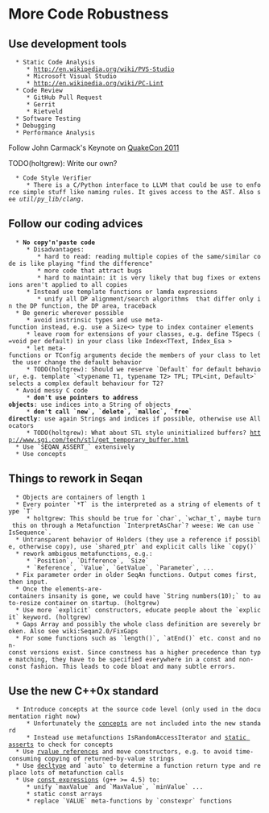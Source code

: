 = More Code Robustness =

== Use development tools ==

   * Static Code Analysis
      * http://en.wikipedia.org/wiki/PVS-Studio
      * Microsoft Visual Studio
      * http://en.wikipedia.org/wiki/PC-Lint
   * Code Review
      * GitHub Pull Request
      * Gerrit
      * Rietveld
   * Software Testing
   * Debugging
   * Performance Analysis

Follow John Carmack's Keynote on [http://www.youtube.com/watch?v=4zgYG-_ha28&feature=player_detailpage#t=54m00s QuakeCon 2011]

TODO(holtgrew): Write our own?

   * Code Style Verifier
      * There is a C/Python interface to LLVM that could be use to enforce simple stuff like naming rules. It gives access to the AST. Also see ''util/py_lib/clang''.

== Follow our coding advices ==

   * '''No copy'n'paste code'''
      * Disadvantages:
         * hard to read: reading multiple copies of the same/similar code is like playing "find the difference"
         * more code that attract bugs
         * hard to maintain: it is very likely that bug fixes or extensions aren't applied to all copies
      * Instead use template functions or lamda expressions
         * unify all DP alignment/search algorithms  that differ only in the DP function, the DP area, traceback
   * Be generic wherever possible
      * avoid instrinsic types and use meta-function instead, e.g. use a Size<> type to index container elements
      * leave room for extensions of your classes, e.g. define TSpecs (=void per default) in your class like Index<TText, Index_Esa<TSpec> >
      * let meta-functions or TConfig arguments decide the members of your class to let the user change the default behavior 
      * TODO(holtgrew): Should we reserve `Default` for default behaviour, e.g. template `<typename T1, typename T2> TPL; TPL<int, Default>` selects a complex default behaviour for T2?
   * Avoid messy C code
      * '''don't use pointers to address objects''': use indices into a String of objects
      * '''don't call `new`, `delete`, `malloc`, `free` directly''': use again Strings and indices if possible, otherwise use Allocators 
      * TODO(holtgrew): What about STL style uninitialized buffers? http://www.sgi.com/tech/stl/get_temporary_buffer.html
   * Use `SEQAN_ASSERT_` extensively
   * Use concepts

== Things to rework in Seqan ==
   * Objects are containers of length 1
   * Every pointer `*T` is the interpreted as a string of elements of type `T`
      * holtgrew: This should be true for `char`, `wchar_t`, maybe turn this on through a Metafunction `InterpretAsChar`? weese: We can use `IsSequence`.
   * Untransparent behavior of Holders (they use a reference if possible, otherwise copy), use `shared_ptr` and explicit calls like `copy()`
   * rework ambigous metafunctions, e.g.:
      * `Position`, `Difference`, `Size`
      * `Reference`, `Value`, `GetValue`, `Parameter`, ...
   * Fix parameter order in older SeqAn functions. Output comes first, then input.
   * Once the elements-are-containers insanity is gone, we could have `String<unsigned> numbers(10);` to auto-resize container on startup. (holtgrew)
   * Use more `explicit` constructors, educate people about the `explicit` keyword. (holtgrew)
   * Gaps Array and possibly the whole class definition are severely broken. Also see wiki:Seqan2.0/FixGaps
   * For some functions such as `length()`, `atEnd()` etc. const and non-const versions exist. Since constness has a higher precedence than type matching, they have to be specified everywhere in a const and non-const fashion. This leads to code bloat and many subtle errors.

== Use the new C++0x standard ==
   * Introduce concepts at the source code level (only used in the documentation right now)
      * Unfortunately the [http://www.generic-programming.org/software/ConceptGCC/ concepts] are not included into the new standard
      * Instead use metafunctions IsRandomAccessIterator and [http://en.wikipedia.org/wiki/C%2B%2B0x#Static_assertions static asserts] to check for concepts
   * Use [http://en.wikipedia.org/wiki/C%2B%2B0x#Rvalue_references_and_move_constructors rvalue references] and move constructors, e.g. to avoid time-consuming copying of returned-by-value strings
   * Use [http://en.wikipedia.org/wiki/C%2B%2B0x#Type_inference decltype] and `auto` to determine a function return type and replace lots of metafunction calls
   * Use [http://en.wikipedia.org/wiki/C%2B%2B0x#Generalized_constant_expressions const expressions] (g++ >= 4.5) to:
      * unify `maxValue` and `MaxValue`, `minValue` ...
      * static const arrays
      * replace `VALUE` meta-functions by `constexpr` functions